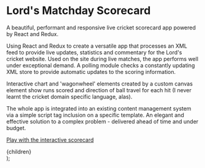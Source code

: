 

# Lord's Matchday Scorecard

A beautiful, performant and responsive live cricket scorecard app powered by React and Redux.

Using React and Redux to create a versatile app that processes an XML feed to provide live updates, statistics and commentary for the Lord's cricket website. Used on the site during live matches, the app performs well under exceptional demand. A polling module checks a constantly updating XML store to provide automatic updates to the scoring information.

Interactive chart and 'wagonwheel' elements created by a custom canvas element show runs scored and direction of ball travel for each hit (I never learnt the cricket domain specific language, alas).

The whole app is integrated into an existing content management system via a simple script tag inclusion on a specific template. An elegant and effective solution to a complex problem - delivered ahead of time and under budget.

<ImageWithCaption
  src="/lords-matchday-react-scorecard.png"
  altText="A clear and informative graph shows the cumulative number of runs in the Pakistan versus South Africa match."
  caption="The stats page of the matchday scorecard, showing cumulative number of runs scored over the course of the match."
  width={1440}
  height={900}
/>

[Play with the interactive scorecard](https://www.lords.org/lords/match-day/fixtures-and-results/2019/lords/international/pakistan-v-south-africa#/stats)

  <Layout>
    <Head pageTitle="Projects, Lord's Matchday Scorecard" />
    <Breadcrumbs
      crumbs={[
        { title: "Home", url: "/" },
        { title: "Projects" },
        { title: "Lord's Matchday Scorecard" },
      ]}
    />
    <main id="main-content">{children}</main>
  </Layout>
);
